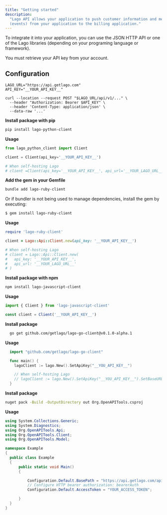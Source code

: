 ```yaml
---
title: "Getting started"
description:
  "Lago API allows your application to push customer information and metrics
  (events) from your application to the billing application."
---
```


To integrate it into your application, you can use the JSON HTTP API or one of
the Lago libraries (depending on your programing language or framework).

You must retrieve your API key from your account.

## Configuration[](#configuration "Direct link to heading")

<Tabs>

<Tab title="Curl">

```shell
LAGO_URL="https://api.getlago.com"
API_KEY="__YOUR_API_KEY__"

curl --location --request POST "$LAGO_URL/api/v1/..." \
  --header "Authorization: Bearer $API_KEY" \
  --header 'Content-Type: application/json' \
  --data-raw '...'
```

</Tab>

<Tab title="Python">

**Install package with pip**

```bash
pip install lago-python-client
```

**Usage**

```python
from lago_python_client import Client

client = Client(api_key='__YOUR_API_KEY__')

# When self-hosting Lago
# client =Client(api_key='__YOUR_API_KEY__', api_url='__YOUR_LAGO_URL__')
```

</Tab>

<Tab title="Ruby">

**Add the gem in your Gemfile**

```bash
bundle add lago-ruby-client
```

Or if bundler is not being used to manage dependencies, install the gem by
executing:

```bash
$ gem install lago-ruby-client
```

**Usage**

```ruby
require 'lago-ruby-client'

client = Lago::Api::Client.new(api_key: '__YOUR_API_KEY__')

# When self-hosting Lago
# client = Lago::Api::Client.new(
#   api_key: '__YOUR_API_KEY__',
#   api_url: '__YOUR_LAGO_URL__'
# )
```

</Tab>

<Tab title="Javascript">

**Install package with npm**

```bash
npm install lago-javascript-client
```

**Usage**

```js
import { Client } from 'lago-javascript-client'

const client = Client('__YOUR_API_KEY__')
```

</Tab>

<Tab title="Go">

**Install package**

```bash
  go get github.com/getlago/lago-go-client@v0.1.0-alpha.1
```

**Usage**

```go
  import "github.com/getlago/lago-go-client"

  func main() {
    lagoClient := lago.New().SetApiKey("__YOU_API_KEY__")

    // When self-hosting Lago
    // lagoClient := lago.New().SetApiKey("__YOU_API_KEY__").SetBaseURL("__YOUR_LAGO_URL__")
  }
```

</Tab>

<Tab title="C#">

**Install package**

```bash
nuget pack -Build -OutputDirectory out Org.OpenAPITools.csproj
```

**Usage**

```csharp
using System.Collections.Generic;
using System.Diagnostics;
using Org.OpenAPITools.Api;
using Org.OpenAPITools.Client;
using Org.OpenAPITools.Model;

namespace Example
{
  public class Example
  {
      public static void Main()
      {

          Configuration.Default.BasePath = "https://api.getlago.com/api/v1";
          // Configure HTTP bearer authorization: bearerAuth
          Configuration.Default.AccessToken = "YOUR_ACCESS_TOKEN";

      }
  }
}
```

</Tab>

</Tabs>
